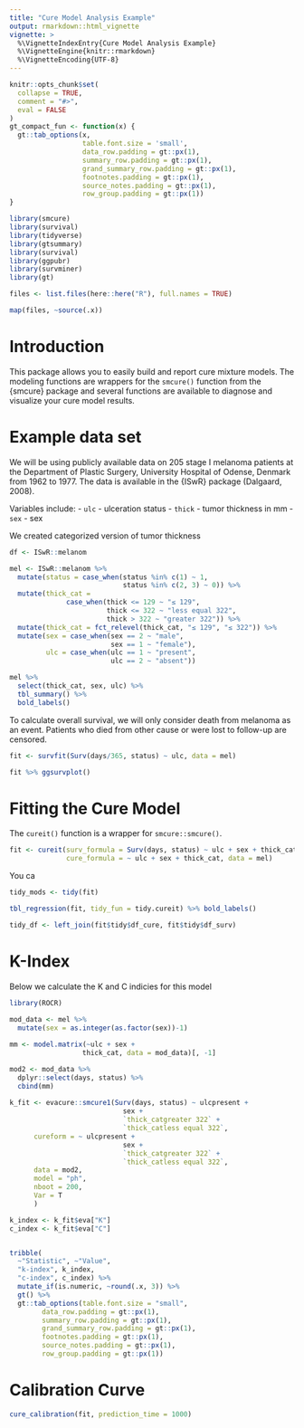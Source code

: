 ```yaml
---
title: "Cure Model Analysis Example"
output: rmarkdown::html_vignette
vignette: >
  %\VignetteIndexEntry{Cure Model Analysis Example}
  %\VignetteEngine{knitr::rmarkdown}
  %\VignetteEncoding{UTF-8}
---
```



```r
knitr::opts_chunk$set(
  collapse = TRUE,
  comment = "#>", 
  eval = FALSE
)
gt_compact_fun <- function(x) {
  gt::tab_options(x, 
                  table.font.size = 'small',
                  data_row.padding = gt::px(1),
                  summary_row.padding = gt::px(1),
                  grand_summary_row.padding = gt::px(1),
                  footnotes.padding = gt::px(1),
                  source_notes.padding = gt::px(1),
                  row_group.padding = gt::px(1))
}

library(smcure)
library(survival)
library(tidyverse)
library(gtsummary)
library(survival)
library(ggpubr)
library(survminer)
library(gt)

files <- list.files(here::here("R"), full.names = TRUE)

map(files, ~source(.x))
```


# Introduction

This package allows you to easily build and report cure mixture models. The modeling functions are wrappers for the `smcure()` function from the {smcure} package and several functions are available to diagnose and visualize your cure model results.

# Example data set

We will be using publicly available data on 205 stage I melanoma patients at the Department of Plastic Surgery, University Hospital of Odense, Denmark from 1962 to 1977. The data is available in the {ISwR} package (Dalgaard, 2008). 

Variables include:
- `ulc` - ulceration status
- `thick` - tumor thickness in mm
- `sex` - sex

We created categorized version of tumor thickness

```r
df <- ISwR::melanom

mel <- ISwR::melanom %>%
  mutate(status = case_when(status %in% c(1) ~ 1, 
                            status %in% c(2, 3) ~ 0)) %>%
  mutate(thick_cat = 
              case_when(thick <= 129 ~ "≤ 129", 
                        thick <= 322 ~ "less equal 322", 
                        thick > 322 ~ "greater 322")) %>%
  mutate(thick_cat = fct_relevel(thick_cat, "≤ 129", "≤ 322")) %>%
  mutate(sex = case_when(sex == 2 ~ "male", 
                         sex == 1 ~ "female"),
         ulc = case_when(ulc == 1 ~ "present", 
                         ulc == 2 ~ "absent"))

mel %>%
  select(thick_cat, sex, ulc) %>%
  tbl_summary() %>%
  bold_labels()


```

To calculate overall survival, we will only consider death from melanoma as an event. Patients who died from other cause or were lost to follow-up are censored. 

```r
fit <- survfit(Surv(days/365, status) ~ ulc, data = mel)

fit %>% ggsurvplot()

```

# Fitting the Cure Model

The `cureit()` function is a wrapper for `smcure::smcure()`. 


```r

fit <- cureit(surv_formula = Surv(days, status) ~ ulc + sex + thick_cat,
              cure_formula = ~ ulc + sex + thick_cat, data = mel)
```

You ca

```r
tidy_mods <- tidy(fit)

tbl_regression(fit, tidy_fun = tidy.cureit) %>% bold_labels()

tidy_df <- left_join(fit$tidy$df_cure, fit$tidy$df_surv)
```



# K-Index

Below we calculate the K and C indicies for this model

```r
library(ROCR)
  
mod_data <- mel %>%
  mutate(sex = as.integer(as.factor(sex))-1) 

mm <- model.matrix(~ulc + sex + 
                  thick_cat, data = mod_data)[, -1]

mod2 <- mod_data %>%
  dplyr::select(days, status) %>%
  cbind(mm)
  
k_fit <- evacure::smcure1(Surv(days, status) ~ ulcpresent + 
                            sex + 
                            `thick_catgreater 322` + 
                            `thick_catless equal 322`,
      cureform = ~ ulcpresent + 
                            sex + 
                            `thick_catgreater 322` + 
                            `thick_catless equal 322`,
      data = mod2,
      model = "ph",
      nboot = 200,
      Var = T
      )
```

```r

k_index <- k_fit$eva["K"]
c_index <- k_fit$eva["C"]


tribble(
  ~"Statistic", ~"Value", 
  "k-index", k_index, 
  "c-index", c_index) %>%
  mutate_if(is.numeric, ~round(.x, 3)) %>%
  gt() %>%
  gt::tab_options(table.font.size = "small", 
        data_row.padding = gt::px(1),
        summary_row.padding = gt::px(1), 
        grand_summary_row.padding = gt::px(1),
        footnotes.padding = gt::px(1), 
        source_notes.padding = gt::px(1),
        row_group.padding = gt::px(1))
```


# Calibration Curve

```r

cure_calibration(fit, prediction_time = 1000)
```

